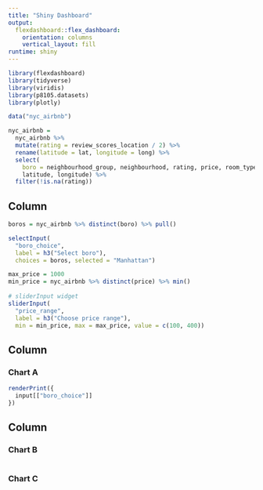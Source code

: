 ```yaml
---
title: "Shiny Dashboard"
output: 
  flexdashboard::flex_dashboard:
    orientation: columns
    vertical_layout: fill
runtime: shiny
---
```


```r
library(flexdashboard)
library(tidyverse)
library(viridis)
library(p8105.datasets)
library(plotly)
```

```r
data("nyc_airbnb")

nyc_airbnb = 
  nyc_airbnb %>% 
  mutate(rating = review_scores_location / 2) %>%
  rename(latitude = lat, longitude = long) %>%
  select(
    boro = neighbourhood_group, neighbourhood, rating, price, room_type,
    latitude, longitude) %>%
  filter(!is.na(rating))
```

Column {.sidebar}
-----------------------------------------------------------------------

```r
boros = nyc_airbnb %>% distinct(boro) %>% pull()

selectInput(
  "boro_choice", 
  label = h3("Select boro"),
  choices = boros, selected = "Manhattan")

max_price = 1000
min_price = nyc_airbnb %>% distinct(price) %>% min()
  
# sliderInput widget
sliderInput(
  "price_range", 
  label = h3("Choose price range"), 
  min = min_price, max = max_price, value = c(100, 400))
```

Column {data-width=650}
-----------------------------------------------------------------------

### Chart A

```r
renderPrint({ 
  input[["boro_choice"]]
})
```

Column {data-width=350}
-----------------------------------------------------------------------

### Chart B

```r

```

### Chart C

```r

```
